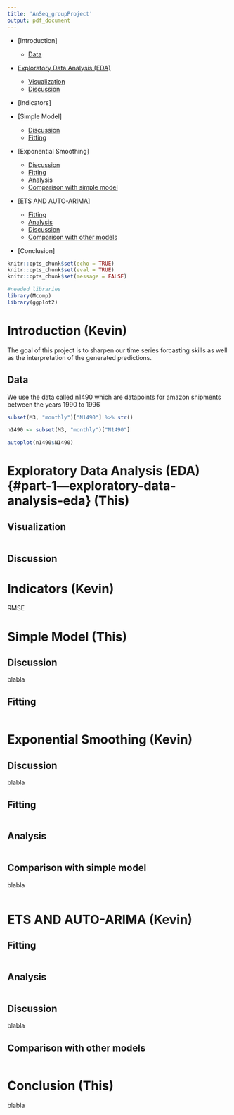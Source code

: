 ```yaml
---
title: 'AnSeq_groupProject'
output: pdf_document
---
```


-   [Introduction]

    -   [Data]

-   [Exploratory Data Analysis (EDA)](#part-1---exploratory-data-analysis-eda)

    -   [Visualization]
    -   [Discussion](#discussion-2)

-   [Indicators]

-   [Simple Model]

    -   [Discussion](#discussion-2)
    -   [Fitting](#fitting-1)

-   [Exponential Smoothing]

    -   [Discussion](#discussion-2)
    -   [Fitting](#fitting-1)
    -   [Analysis](#analysis-1)
    -   [Comparison with simple model]

-   [ETS AND AUTO-ARIMA]

    -   [Fitting](#fitting-1)
    -   [Analysis](#analysis-1)
    -   [Discussion](#discussion-2)
    -   [Comparison with other models]

-   [Conclusion]

```r
knitr::opts_chunk$set(echo = TRUE)
knitr::opts_chunk$set(eval = TRUE)
knitr::opts_chunk$set(message = FALSE)

#needed libraries
library(Mcomp)
library(ggplot2)
```

# Introduction (Kevin)

The goal of this project is to sharpen our time series forcasting skills as well as the interpretation of the generated predictions. 

## Data

We use the data called n1490 which are datapoints for amazon shipments between the years 1990 to 1996 

```r
subset(M3, "monthly")["N1490"] %>% str()

n1490 <- subset(M3, "monthly")["N1490"]

autoplot(n1490$N1490)

```


# Exploratory Data Analysis (EDA) {#part-1---exploratory-data-analysis-eda} (This)

## Visualization

```r

```

## Discussion

# Indicators (Kevin)

RMSE

# Simple Model (This)

## Discussion

blabla

## Fitting

```r

```

# Exponential Smoothing (Kevin)

## Discussion {#discussion-2}

blabla

## Fitting {#fitting-1}

```r




```

## Analysis

```r

```

## Comparison with simple model

blabla

```r

```

# ETS AND AUTO-ARIMA (Kevin)

## Fitting

```r

```

## Analysis {#analysis-1}

```r

```

## Discussion

blabla

## Comparison with other models

```r

```

# Conclusion (This)

blabla

